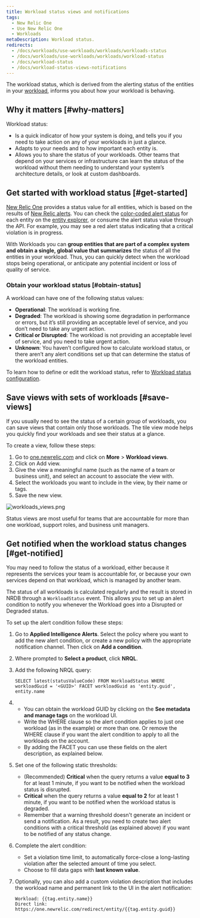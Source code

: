 ```yaml
---
title: Workload status views and notifications
tags:
  - New Relic One
  - Use New Relic One
  - Workloads
metaDescription: Workload status.
redirects:
  - /docs/workloads/use-workloads/workloads/workloads-status
  - /docs/workloads/use-workloads/workloads/workload-status
  - /docs/workload-status
  - /docs/workload-status-views-notifications
---
```


The workload status, which is derived from the alerting status of the entities in your [workload](/docs/new-relic-one/use-new-relic-one/core-concepts/new-relic-one-workloads-isolate-resolve-incidents-faster), informs you about how your workload is behaving.

## Why it matters [#why-matters]

Workload status:

* Is a quick indicator of how your system is doing, and tells you if you need to take action on any of your workloads in just a glance.
* Adapts to your needs and to how important each entity is.
* Allows you to share the status of your workloads. Other teams that depend on your services or infrastructure can learn the status of the workload without them needing to understand your system’s architecture details, or look at custom dashboards.

## Get started with workload status [#get-started]

[New Relic One](/docs/new-relic-one/use-new-relic-one/get-started/introduction-new-relic-one) provides a status value for all entities, which is based on the results of [New Relic alerts](/docs/alerts). You can check the [color-coded alert status](/docs/alerts/new-relic-alerts/configuring-alert-policies/identify-entities-without-alert-policies#colors) for each entity on the [entity explorer](/docs/new-relic-one/use-new-relic-one/ui-data/new-relic-one-entity-explorer-view-performance-across-apps-services-hosts), or consume the alert status value through the API. For example, you may see a red alert status indicating that a critical violation is in progress.

With Workloads you can **group entities that are part of a complex system and obtain a single, global value that summarizes** the status of all the entities in your workload. Thus, you can quickly detect when the workload stops being operational, or anticipate any potential incident or loss of quality of service.

### Obtain your workload status [#obtain-status]

A workload can have one of the following status values:

* **Operational**: The workload is working fine.
* **Degraded**: The workload is showing some degradation in performance or errors, but it’s still providing an acceptable level of service, and you don’t need to take any urgent action.
* **Critical or Disrupted**: The workload is not providing an acceptable level of service, and you need to take urgent action.
* **Unknown**: You haven’t configured how to calculate workload status, or there aren’t any alert conditions set up that can determine the status of the workload entities.

To learn how to define or edit the workload status, refer to [Workload status configuration](/docs/workload-status-configuration).

## Save views with sets of workloads [#save-views]

If you usually need to see the status of a certain group of workloads, you can save views that contain only those workloads. The tile view mode helps you quickly find your workloads and see their status at a glance.

To create a view, follow these steps:

1. Go to [one.newrelic.com](https://one.newrelic.com/ "Link opens in a new window.") and click on **More** > **Workload views**.
2. Click on Add view.
3. Give the view a meaningful name (such as the name of a team or business unit), and select an account to associate the view with.
4. Select the workloads you want to include in the view, by their name or tags.
5. Save the new view.

![workloads_views.png](./images/workloads_views.png "workloads_views.png")

Status views are most useful for teams that are accountable for more than one workload, support roles, and business unit managers.

## Get notified when the workload status changes [#get-notified]

You may need to follow the status of a workload, either because it represents the services your team is accountable for, or because your own services depend on that workload, which is managed by another team.

The status of all workloads is calculated regularly and the result is stored in NRDB through a `WorkloadStatus` event. This allows you to set up an alert condition to notify you whenever the Workload goes into a Disrupted or Degraded status.

To set up the alert condition follow these steps:

1. Go to **Applied Intelligence Alerts**. Select the policy where you want to add the new alert condition, or create a new policy with the appropriate notification channel. Then click on **Add a condition**.
2. Where prompted to **Select a product**, click **NRQL**.
3. Add the following NRQL query:

   ```
   SELECT latest(statusValueCode) FROM WorkloadStatus WHERE workloadGuid = '<GUID>' FACET workloadGuid as 'entity.guid', entity.name
   ```
4. * You can obtain the workload GUID by clicking on the **See metadata and manage tags** on the workload UI.
   * Write the WHERE clause so the alert condition applies to just one workload (as in the example) or more than one. Or remove the WHERE clause if you want the alert condition to apply to all the workloads on the account.
   * By adding the FACET you can use these fields on the alert description, as explained below.
5. Set one of the following static thresholds:
   * (Recommended) **Critical** when the query returns a value **equal to 3** for at least 1 minute, if you want to be notified when the workload status is disrupted.
   * **Critical** when the query returns a value **equal to 2** for at least 1 minute, if you want to be notified when the workload status is degraded.
   * Remember that a warning threshold doesn't generate an incident or send a notification. As a result, you need to create two alert conditions with a critical threshold (as explained above) if you want to be notified of any status change.
6. Complete the alert condition:
   * Set a violation time limit, to automatically force-close a long-lasting violation after the selected amount of time you select.
   * Choose to fill data gaps with **last known value**.
7. Optionally, you can also add a custom violation description that includes the workload name and permanent link to the UI in the alert notification:

   ```
   Workload: {{tag.entity.name}}
   Direct link: https://one.newrelic.com/redirect/entity/{{tag.entity.guid}}
   ```
